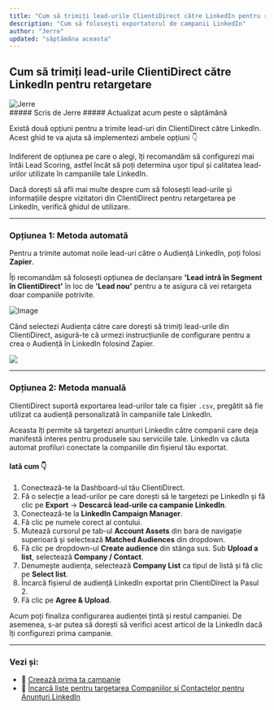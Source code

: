 ```yaml
---
title: "Cum să trimiți lead-urile ClientiDirect către LinkedIn pentru retargetare"
description: "Cum să folosești exportatorul de campanii LinkedIn"
author: "Jerre"
updated: "săptămâna aceasta"
---
```


## Cum să trimiți lead-urile ClientiDirect către LinkedIn pentru retargetare

<div className="flex gap-2 items-center">
  <img
    src="/images/avatar.jpg"
    alt="Jerre"
    className="rounded-full"
    width={36}
    height={36}
  />
  <div>##### Scris de Jerre ##### Actualizat acum peste o săptămână</div>
</div>

Există două opțiuni pentru a trimite lead-uri din ClientiDirect către LinkedIn. Acest ghid te va ajuta să implementezi ambele opțiuni 👇

Indiferent de opțiunea pe care o alegi, îți recomandăm să configurezi mai întâi Lead Scoring, astfel încât să poți determina ușor tipul și calitatea lead-urilor utilizate în campaniile tale LinkedIn.

Dacă dorești să afli mai multe despre cum să folosești lead-urile și informațiile despre vizitatori din ClientiDirect pentru retargetarea pe LinkedIn, verifică ghidul de utilizare.

---

### Opțiunea 1: Metoda automată

Pentru a trimite automat noile lead-uri către o Audiență LinkedIn, poți folosi **Zapier**.

Îți recomandăm să folosești opțiunea de declanșare **'Lead intră în Segment în ClientiDirect'** în loc de **'Lead nou'** pentru a te asigura că vei retargeta doar companiile potrivite.

![Image](/images/linkdin-company.png)

Când selectezi Audiența către care dorești să trimiți lead-urile din ClientiDirect, asigură-te că urmezi instrucțiunile de configurare pentru a crea o Audiență în LinkedIn folosind Zapier.

<img className="max-w-[320px] h-auto" src="/images/linkdin-profile.png" />

---

### Opțiunea 2: Metoda manuală

ClientiDirect suportă exportarea lead-urilor tale ca fișier `.csv`, pregătit să fie utilizat ca audiență personalizată în campaniile tale LinkedIn.

Aceasta îți permite să targetezi anunțuri LinkedIn către companii care deja manifestă interes pentru produsele sau serviciile tale. LinkedIn va căuta automat profiluri conectate la companiile din fișierul tău exportat.

#### Iată cum 👇

1. Conectează-te la Dashboard-ul tău ClientiDirect.
2. Fă o selecție a lead-urilor pe care dorești să le targetezi pe LinkedIn și fă clic pe **Export** -> **Descarcă lead-urile ca campanie LinkedIn**.
3. Conectează-te la **LinkedIn Campaign Manager**.
4. Fă clic pe numele corect al contului.
5. Mutează cursorul pe tab-ul **Account Assets** din bara de navigație superioară și selectează **Matched Audiences** din dropdown.
6. Fă clic pe dropdown-ul **Create audience** din stânga sus. Sub **Upload a list**, selectează **Company / Contact**.
7. Denumește audiența, selectează **Company List** ca tipul de listă și fă clic pe **Select list**.
8. Încarcă fișierul de audiență LinkedIn exportat prin ClientiDirect la Pasul 2.
9. Fă clic pe **Agree & Upload**.

Acum poți finaliza configurarea audienței țintă și restul campaniei. De asemenea, s-ar putea să dorești să verifici acest articol de la LinkedIn dacă îți configurezi prima campanie.

---

### Vezi și:

- 📎 [Creează prima ta campanie](#)
- 📎 [Încarcă liste pentru targetarea Companiilor și Contactelor pentru Anunțuri LinkedIn](#)
